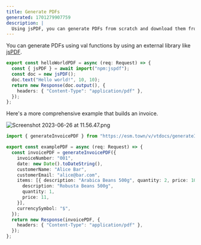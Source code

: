 ```yaml
---
title: Generate PDFs
generated: 1701279907759
description: |
  Using jsPDF, you can generate PDFs from scratch and download them from Val Town.
---
```


You can generate PDFs using val functions by using an external library like [jsPDF](https://github.com/parallax/jsPDF).

```ts title="jsPDF usage example" val
export const helloWorldPDF = async (req: Request) => {
  const { jsPDF } = await import("npm:jspdf");
  const doc = new jsPDF();
  doc.text("Hello world!", 10, 10);
  return new Response(doc.output(), {
    headers: { "Content-Type": "application/pdf" },
  });
};
```

Here's a more comprehensive example that builds an invoice.

![Screenshot 2023-06-26 at 11.56.47.png](./generate-pdfs/screenshot_2023-06-26_at_115647.png)

```ts title="Invoice generator" val
import { generateInvoicePDF } from "https://esm.town/v/vtdocs/generateInvoicePDF?v=1";

export const examplePDF = async (req: Request) => {
  const invoicePDF = generateInvoicePDF({
    invoiceNumber: "001",
    date: new Date().toDateString(),
    customerName: "Alice Bar",
    customerEmail: "alice@bar.com",
    items: [{ description: "Arabica Beans 500g", quantity: 2, price: 10 }, {
      description: "Robusta Beans 500g",
      quantity: 1,
      price: 11,
    }],
    currencySymbol: "$",
  });
  return new Response(invoicePDF, {
    headers: { "Content-Type": "application/pdf" },
  });
};
```